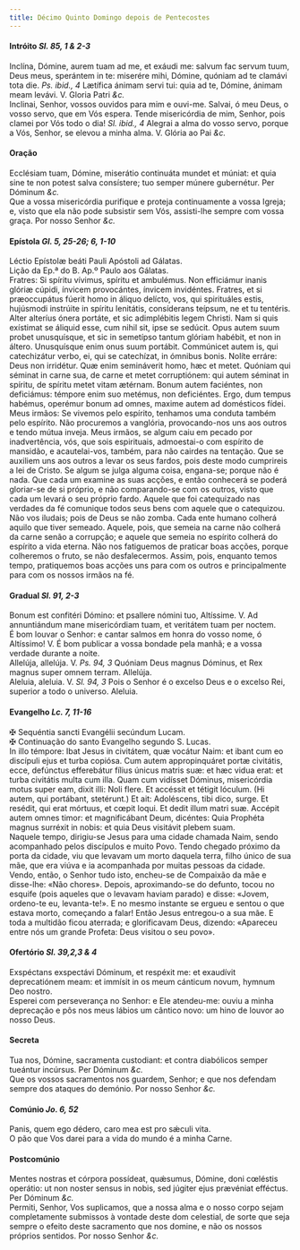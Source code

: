 ```yaml
---
title: Décimo Quinto Domingo depois de Pentecostes
---
```



<h4 class="text-center">Intróito <em>Sl. 85, 1 & 2-3</em></h4>
<div class="container-fluid">
<div class="row">
<div class="col-6 dropcaps text-justify">
Inclína, Dómine, aurem tuam ad me, et exáudi me: salvum fac servum tuum, Deus meus, sperántem in te: miserére mihi, Dómine, quóniam ad te clamávi tota die. <em>Ps. ibid., 4</em> Lætífica ánimam servi tui: quia ad te, Dómine, ánimam meam levávi.
V. Gloria Patri <em>&c.</em>
</div>
<div class="col-6 dropcaps text-justify">
Inclinai, Senhor, vossos ouvidos para mim e ouvi-me. Salvai, ó meu Deus, o vosso servo, que em Vós espera. Tende misericórdia de mim, Senhor, pois clamei por Vós todo o dia! <em>Sl. ibid., 4</em> Alegrai a alma do vosso servo, porque a Vós, Senhor, se elevou a minha alma.
V. Glória ao Pai <em>&c.</em>
</div>
</div>
</div>

<h4 class="text-center">Oração</h4>
<div class="container-fluid">
<div class="row">
<div class="col-6 dropcaps text-justify">
Ecclésiam tuam, Dómine, miserátio continuáta mundet et múniat: et quia sine te non potest salva consístere; tuo semper múnere gubernétur. Per Dóminum <em>&c.</em>
</div>
<div class="col-6 dropcaps text-justify">
Que a vossa misericórdia purifique e proteja continuamente a vossa Igreja; e, visto que ela não pode subsistir sem Vós, assisti-lhe sempre com vossa graça. Por nosso Senhor <em>&c.</em>
</div>
</div>
</div>

<h4 class="text-center">Epístola <em>Gl. 5, 25-26; 6, 1-10</em></h4>
<div class="container-fluid">
<div class="row">
<div class="col-6 text-justify">
Léctio Epístolæ beáti Pauli Apóstoli ad Gálatas.
</div>
<div class="col-6 text-justify">
Lição da Ep.ª do B. Ap.º Paulo aos Gálatas.
</div>
<div class="col-6 dropcaps text-justify">
Fratres: Si spíritu vívimus, spíritu et ambulémus. Non efficiámur inanis glóriæ cúpidi, ínvicem provocántes, ínvicem invidéntes. Fratres, et si præoccupátus fúerit homo in áliquo delícto, vos, qui spirituáles estis, hujúsmodi instrúite in spíritu lenitátis, consíderans teípsum, ne et tu tentéris. Alter alteríus ónera portáte, et sic adimplébitis legem Christi. Nam si quis exístimat se áliquid esse, cum nihil sit, ipse se sedúcit. Opus autem suum probet unusquísque, et sic in semetípso tantum glóriam habébit, et non in áltero. Unusquísque enim onus suum portábit. Commúnicet autem is, qui catechizátur verbo, ei, qui se catechízat, in ómnibus bonis. Nolíte erráre: Deus non irridétur. Quæ enim semináverit homo, hæc et metet. Quóniam qui séminat in carne sua, de carne et metet corruptiónem: qui autem séminat in spíritu, de spíritu metet vitam ætérnam. Bonum autem faciéntes, non deficiámus: témpore enim suo metémus, non deficiéntes. Ergo, dum tempus habémus, operémur bonum ad omnes, maxime autem ad domésticos fídei.
</div>
<div class="col-6 dropcaps text-justify">
Meus irmãos: Se vivemos pelo espírito, tenhamos uma conduta também pelo espírito. Não procuremos a vanglória, provocando-nos uns aos outros e tendo mútua inveja. Meus irmãos, se algum caiu em pecado por inadvertência, vós, que sois espirituais, admoestai-o com espírito de mansidão, e acautelai-vos, também, para não cairdes na tentação. Que se auxiliem uns aos outros a levar os seus fardos, pois deste modo cumprireis a lei de Cristo. Se algum se julga alguma coisa, engana-se; porque não é nada. Que cada um examine as suas acções, e então conhecerá se poderá gloriar-se de si próprio, e não comparando-se com os outros, visto que cada um levará o seu próprio fardo. Aquele que foi catequizado nas verdades da fé comunique todos seus bens com aquele que o catequizou. Não vos iludais; pois de Deus se não zomba. Cada ente humano colherá aquilo que tiver semeado. Aquele, pois, que semeia na carne não colherá da carne senão a corrupção; e aquele que semeia no espírito colherá do espírito a vida eterna. Não nos fatiguemos de praticar boas acções, porque colheremos o fruto, se não desfalecermos. Assim, pois, enquanto temos tempo, pratiquemos boas acções uns para com os outros e principalmente para com os nossos irmãos na fé.
</div>
</div>
</div>

<h4 class="text-center">Gradual <em>Sl. 91, 2-3</em></h4>
<div class="container-fluid">
<div class="row">
<div class="col-6 dropcaps text-justify">
Bonum est confitéri Dómino: et psallere nómini tuo, Altíssime. V. Ad annuntiándum mane misericórdiam tuam, et veritátem tuam per noctem.
</div>
<div class="col-6 dropcaps text-justify">
É bom louvar o Senhor: e cantar salmos em honra do vosso nome, ó Altíssimo! V. É bom publicar a vossa bondade pela manhã; e a vossa verdade durante a noite.
</div>
<div class="col-6 text-justify">
Allelúja, allelúja. V. <em>Ps. 94, 3</em> Quóniam Deus magnus Dóminus, et Rex magnus super omnem terram. Allelúja.
</div>
<div class="col-6 text-justify">
Aleluia, aleluia. V. <em>Sl. 94, 3</em> Pois o Senhor é o excelso Deus e o excelso Rei, superior a todo o universo. Aleluia.
</div>
</div>
</div>

<h4 class="text-center">Evangelho <em>Lc. 7, 11-16</em></h4>
<div class="container-fluid">
<div class="row">
<div class="col-6 text-justify">
<span class="text-danger">&#10016;</span> Sequéntia sancti Evangélii secúndum Lucam.
</div>
<div class="col-6 text-justify">
<span class="text-danger">&#10016;</span> Continuação do santo Evangelho segundo S. Lucas.
</div>
<div class="col-6 dropcaps text-justify">
In illo témpore: Ibat Jesus in civitátem, quæ vocátur Naim: et ibant cum eo discípuli ejus et turba copiósa. Cum autem appropinquáret portæ civitátis, ecce, defúnctus efferebátur fílius únicus matris suæ: et hæc vidua erat: et turba civitátis multa cum illa. Quam cum vidísset Dóminus, misericórdia motus super eam, dixit illi: Noli flere. Et accéssit et tétigit lóculum. (Hi autem, qui portábant, stetérunt.) Et ait: Adoléscens, tibi dico, surge. Et resédit, qui erat mórtuus, et cœpit loqui. Et dedit illum matri suæ. Accépit autem omnes timor: et magnificábant Deum, dicéntes: Quia Prophéta magnus surréxit in nobis: et quia Deus visitávit plebem suam.
</div>
<div class="col-6 dropcaps text-justify">
Naquele tempo, dirigiu-se Jesus para uma cidade chamada Naim, sendo acompanhado pelos discípulos e muito Povo. Tendo chegado próximo da porta da cidade, viu que levavam um morto daquela terra, filho único de sua mãe, que era viúva e ia acompanhada por muitas pessoas da cidade. Vendo, então, o Senhor tudo isto, encheu-se de Compaixão da mãe e disse-lhe: «Não chores». Depois, aproximando-se do defunto, tocou no esquife (pois aqueles que o levavam haviam parado) e disse: «Jovem, ordeno-te eu, levanta-te!». E no mesmo instante se ergueu e sentou o que estava morto, começando a falar! Então Jesus entregou-o a sua mãe. E toda a multidão ficou aterrada; e glorificavam Deus, dizendo: «Apareceu entre nós um grande Profeta: Deus visitou o seu povo».
</div>
</div>
</div>

<h4 class="text-center">Ofertório <em>Sl. 39,2,3 & 4</em></h4>
<div class="container-fluid">
<div class="row">
<div class="col-6 dropcaps text-justify">
Exspéctans exspectávi Dóminum, et respéxit me: et exaudívit deprecatiónem meam: et immísit in os meum cánticum novum, hymnum Deo nostro.
</div>
<div class="col-6 dropcaps text-justify">
Esperei com perseverança no Senhor: e Ele atendeu-me: ouviu a minha deprecação e pôs nos meus lábios um cântico novo: um hino de louvor ao nosso Deus.
</div>
</div>
</div>

<h4 class="text-center">Secreta</h4>
<div class="container-fluid">
<div class="row">
<div class="col-6 dropcaps text-justify">
Tua nos, Dómine, sacramenta custodiant: et contra diabólicos semper tueántur incúrsus. Per Dóminum <em>&c.</em>
</div>
<div class="col-6 dropcaps text-justify">
Que os vossos sacramentos nos guardem, Senhor; e que nos defendam sempre dos ataques do demónio. Por nosso Senhor <em>&c.</em>
</div>
</div>
</div>

<h4 class="text-center">Comúnio <em>Jo. 6, 52</em></h4>
<div class="container-fluid">
<div class="row">
<div class="col-6 dropcaps text-justify">
Panis, quem ego dédero, caro mea est pro sǽculi vita.
</div>
<div class="col-6 dropcaps text-justify">
O pão que Vos darei para a vida do mundo é a minha Carne.
</div>
</div>
</div>

<h4 class="text-center">Postcomúnio</h4>
<div class="container-fluid">
<div class="row">
<div class="col-6 dropcaps text-justify">
Mentes nostras et córpora possídeat, quǽsumus, Dómine, doni cœléstis operátio: ut non noster sensus in nobis, sed júgiter ejus prævéniat efféctus. Per Dóminum <em>&c.</em>
</div>
<div class="col-6 dropcaps text-justify">
Permiti, Senhor, Vos suplicamos, que a nossa alma e o nosso corpo sejam completamente submissos à vontade deste dom celestial, de sorte que seja sempre o efeito deste sacramento que nos domine, e não os nossos próprios sentidos. Por nosso Senhor <em>&c.</em>
</div>
</div>
</div>
